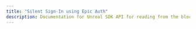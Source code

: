 ---
title: "Silent Sign-In using Epic Auth"
description: Documentation for Unreal SDK API for reading from the blockchain with the Sequence infrastructure stack for web3 gaming.
---
